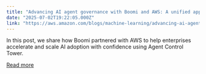 ```yaml
---
title: "Advancing AI agent governance with Boomi and AWS: A unified approach to observability and compliance"
date: "2025-07-02T19:22:05.000Z"
link: "https://aws.amazon.com/blogs/machine-learning/advancing-ai-agent-governance-with-boomi-and-aws-a-unified-approach-to-observability-and-compliance/"
---
```


In this post, we share how Boomi partnered with AWS to help enterprises accelerate and scale AI adoption with confidence using Agent Control Tower.

[Read more](https://aws.amazon.com/blogs/machine-learning/advancing-ai-agent-governance-with-boomi-and-aws-a-unified-approach-to-observability-and-compliance/)
